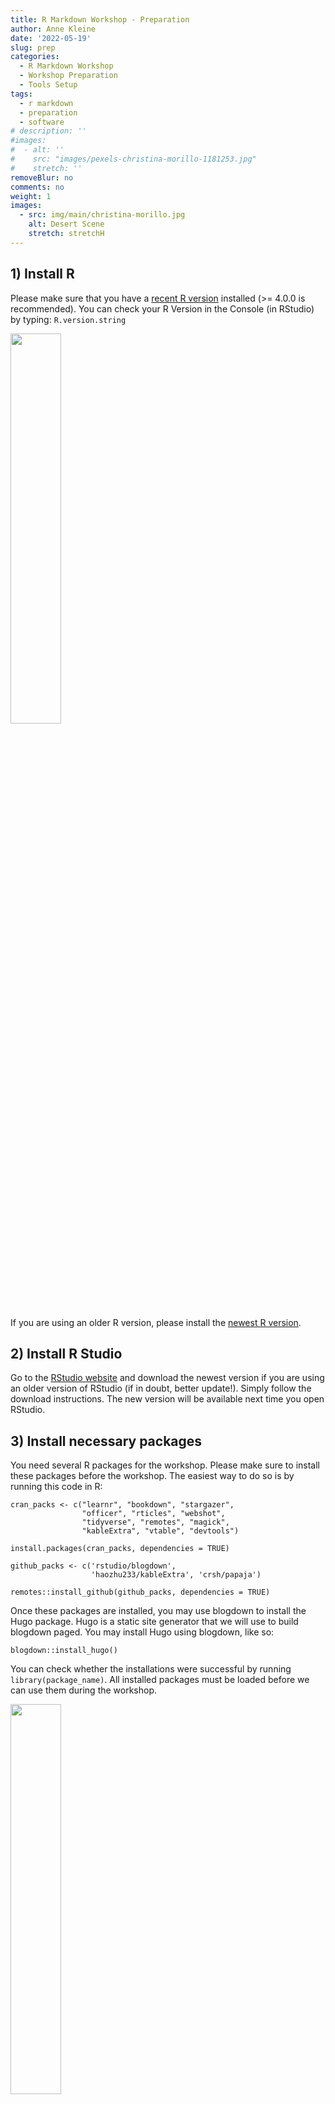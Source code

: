 ```yaml
---
title: R Markdown Workshop - Preparation
author: Anne Kleine
date: '2022-05-19'
slug: prep
categories:
  - R Markdown Workshop
  - Workshop Preparation 
  - Tools Setup 
tags:
  - r markdown
  - preparation
  - software 
# description: ''
#images:
#  - alt: ''
#    src: "images/pexels-christina-morillo-1181253.jpg"
#    stretch: ''
removeBlur: no
comments: no
weight: 1
images:
  - src: img/main/christina-morillo.jpg
    alt: Desert Scene
    stretch: stretchH
---
```



## 1) Install R 

Please make sure that you have a [recent R version](https://cran.rstudio.com/) installed (>= 4.0.0 is recommended). 
You can check your R Version in the Console (in RStudio) by typing:
`R.version.string`

![](images/rvers.png){width=40%}

If you are using an older R version, please install the [newest R version](https://cran.rstudio.com/). 

## 2) Install R Studio 

Go to the [RStudio website](https://www.rstudio.com/) and download the newest version if you are using an older version of RStudio (if in doubt, better update!). Simply follow the download instructions. The new version will be available next time you open RStudio. 


## 3) Install necessary packages 

You need several R packages for the workshop. Please make sure to install these packages before the workshop. The easiest way to do so is by running this code in R:

```tpl
cran_packs <- c("learnr", "bookdown", "stargazer",
                "officer", "rticles", "webshot",
                "tidyverse", "remotes", "magick", 
                "kableExtra", "vtable", "devtools")
```

```tpl
install.packages(cran_packs, dependencies = TRUE)
```

```tpl
github_packs <- c('rstudio/blogdown',
                  'haozhu233/kableExtra', 'crsh/papaja')
```

```tpl
remotes::install_github(github_packs, dependencies = TRUE)
```

Once these packages are installed, you may use blogdown to install the Hugo package. Hugo is a static site generator that we will use to build blogdown paged. You may install Hugo using blogdown, like so: 

```tpl
blogdown::install_hugo()
```

You can check whether the installations were successful by running ```library(package_name)```. All installed packages must be loaded before we can use them during the workshop. 


![](images/library.png){width=40%}

## 4) Set up Git and GitHub


To make the most out of the workshop, I highly encourage you to install Git and to create a GitHub account for version control. 
Follow the instructions from the [Happy Git with R Book](https://happygitwithr.com/) and the official [GitHub guides](https://docs.github.com/en/get-started/quickstart/set-up-git): 


1. [Register a GitHub account](https://happygitwithr.com/github-acct.html)

2. [Install Git](https://docs.github.com/en/get-started/quickstart/set-up-git). Follow the instructions under **Setting up Git** (do not use the Desktop client). For **Windows Users**: Follow the installation instructions for Git [here](https://www.computerhope.com/issues/ch001927.htm). 

### Once this is done, you are all set for the workshop! 🎉

## 5) Sign up on osf


Many social scientists use osf to store their data or code. It is possible to integrate your GitHub repositories into osf.
Please [sign up on osf](https://osf.io/) before the workshop. 


## 6) Install TeX

- Windows: [MikTeX](https://miktex.org/)
- Mac: [MacTeX](http://www.tug.org/mactex/)